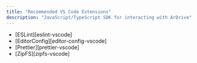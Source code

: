 ```yaml
---
title: "Recommended VS Code Extensions"
description: "JavaScript/TypeScript SDK for interacting with ArDrive"
---
```


- [ESLint][eslint-vscode]
- [EditorConfig][editor-config-vscode]
- [Prettier][prettier-vscode]
- [ZipFS][zipfs-vscode]